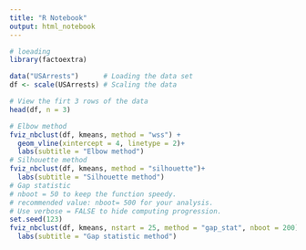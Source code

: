 ```yaml
---
title: "R Notebook"
output: html_notebook
---
```


```r
# loeading 
library(factoextra)
```


```r
data("USArrests")      # Loading the data set
df <- scale(USArrests) # Scaling the data

# View the firt 3 rows of the data
head(df, n = 3)
```

```r
# Elbow method
fviz_nbclust(df, kmeans, method = "wss") +
  geom_vline(xintercept = 4, linetype = 2)+
  labs(subtitle = "Elbow method")
# Silhouette method
fviz_nbclust(df, kmeans, method = "silhouette")+
  labs(subtitle = "Silhouette method")
# Gap statistic
# nboot = 50 to keep the function speedy.
# recommended value: nboot= 500 for your analysis.
# Use verbose = FALSE to hide computing progression.
set.seed(123)
fviz_nbclust(df, kmeans, nstart = 25, method = "gap_stat", nboot = 200)+
  labs(subtitle = "Gap statistic method")
```

